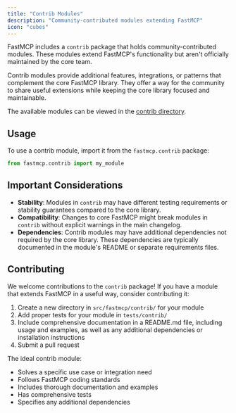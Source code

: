 ```yaml
---
title: "Contrib Modules"
description: "Community-contributed modules extending FastMCP"
icon: "cubes"
---
```



<VersionBadge version="2.2.1" />

FastMCP includes a `contrib` package that holds community-contributed modules. These modules extend FastMCP's functionality but aren't officially maintained by the core team.

Contrib modules provide additional features, integrations, or patterns that complement the core FastMCP library. They offer a way for the community to share useful extensions while keeping the core library focused and maintainable.

The available modules can be viewed in the [contrib directory](https://github.com/jlowin/fastmcp/tree/main/src/fastmcp/contrib).

## Usage

To use a contrib module, import it from the `fastmcp.contrib` package:

```python
from fastmcp.contrib import my_module
```

## Important Considerations

- **Stability**: Modules in `contrib` may have different testing requirements or stability guarantees compared to the core library.
- **Compatibility**: Changes to core FastMCP might break modules in `contrib` without explicit warnings in the main changelog.
- **Dependencies**: Contrib modules may have additional dependencies not required by the core library. These dependencies are typically documented in the module's README or separate requirements files.

## Contributing

We welcome contributions to the `contrib` package! If you have a module that extends FastMCP in a useful way, consider contributing it:

1. Create a new directory in `src/fastmcp/contrib/` for your module
3. Add proper tests for your module in `tests/contrib/`
2. Include comprehensive documentation in a README.md file, including usage and examples, as well as any additional dependencies or installation instructions
5. Submit a pull request

The ideal contrib module:
- Solves a specific use case or integration need
- Follows FastMCP coding standards
- Includes thorough documentation and examples
- Has comprehensive tests
- Specifies any additional dependencies

